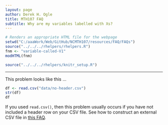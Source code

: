 ```yaml
---
layout: page
author: Derek H. Ogle
title: MTH107 FAQ
subtitle: Why are my variables labelled with Xs?
---
```


```r
# Renders an appropriate HTML file for the webpage
setwd("C:/aaaWork/Web/GitHub/NCMTH107/resources/FAQ/FAQs")
source("../../../rhelpers/rhelpers.R")
fnm <- "variable-called-V1"
modHTML(fnm)
```

```r
source("../../../rhelpers/knitr_setup.R")
```

----

This problem looks like this ...
```r
df <- read.csv("data/no-header.csv")
str(df)
df
```

If you used `read.csv()`, then this problem usually occurs if you have not included a header row on your CSV file.  See how to construct an external CSV file in [this FAQ](enter-data.html).
